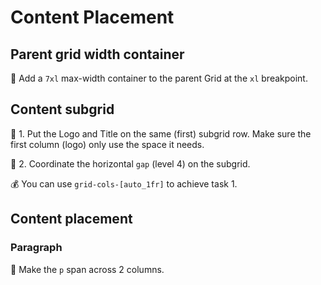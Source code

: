 # Content Placement

<EpicVideo url="https://www.epicweb.dev/workshops/pixel-perfect-figma-to-tailwind/subgrid-alignment/content-placement-with-the-grid-layout" />

## Parent grid width container

🐨 Add a `7xl` max-width container to the parent Grid at the `xl` breakpoint.

## Content subgrid

🐨 1. Put the Logo and Title on the same (first) subgrid row. Make sure the first column (logo) only use the space it needs.

🐨 2. Coordinate the horizontal `gap` (level 4) on the subgrid.

💰 You can use `grid-cols-[auto_1fr]` to achieve task 1.

## Content placement

### Paragraph

🐨 Make the `p` span across 2 columns.
